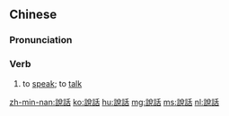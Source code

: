 {{also|说话}}
==Chinese==
{{zh-forms|s=说话}}

===Pronunciation===
{{zh-pron
|m=shuōhuà
|c=syut3 waa6
|mn=kh:soeh-ōe/qz:serh-ōe/tp,xm:seh-ōe/zz:soeh-ōa
|cat=v
}}

===Verb===
{{zh-verb}}

# to [[speak]]; to [[talk]]

[[zh-min-nan:說話]]
[[ko:說話]]
[[hu:說話]]
[[mg:說話]]
[[ms:說話]]
[[nl:說話]]
